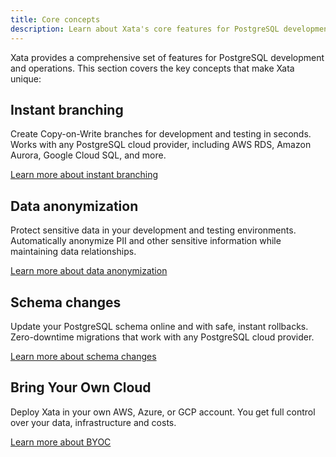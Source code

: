 ```yaml
---
title: Core concepts
description: Learn about Xata's core features for PostgreSQL development and operations
---
```


Xata provides a comprehensive set of features for PostgreSQL development and operations. This section covers the key concepts that make Xata unique:

## Instant branching

Create Copy-on-Write branches for development and testing in seconds. Works with any PostgreSQL cloud provider, including AWS RDS, Amazon Aurora, Google Cloud SQL, and more.

[Learn more about instant branching](/core-concepts/branching)

## Data anonymization

Protect sensitive data in your development and testing environments. Automatically anonymize PII and other sensitive information while maintaining data relationships.

[Learn more about data anonymization](/core-concepts/anonymization)

## Schema changes

Update your PostgreSQL schema online and with safe, instant rollbacks. Zero-downtime migrations that work with any PostgreSQL cloud provider.

[Learn more about schema changes](/core-concepts/schema-changes)

## Bring Your Own Cloud

Deploy Xata in your own AWS, Azure, or GCP account. You get full control over your data, infrastructure and costs.

[Learn more about BYOC](/core-concepts/byoc) 